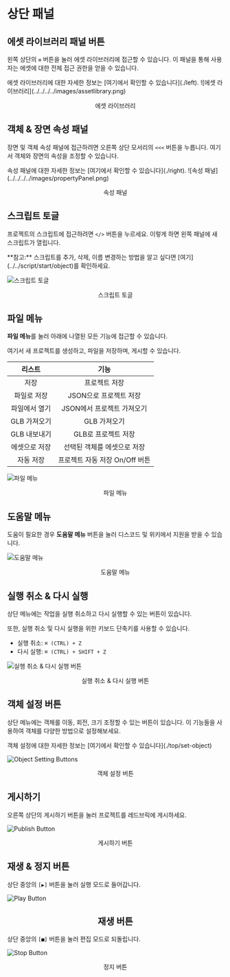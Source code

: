 
# 상단 패널

## 에셋 라이브러리 패널 버튼

왼쪽 상단의 `≡` 버튼을 눌러 에셋 라이브러리에 접근할 수 있습니다. 이 패널을 통해 사용자는 에셋에 대한 전체 접근 권한을 얻을 수 있습니다.

<Callout>
  에셋 라이브러리에 대한 자세한 정보는 [여기에서 확인할 수 있습니다](./left).
</Callout>
![에셋 라이브러리](../../../../images/assetlibrary.png)

<p align="center">에셋 라이브러리</p>

## 객체 & 장면 속성 패널

장면 및 객체 속성 패널에 접근하려면 오른쪽 상단 모서리의 `<<<` 버튼을 누릅니다. 여기서 객체와 장면의 속성을 조정할 수 있습니다.

<Callout>
  속성 패널에 대한 자세한 정보는 [여기에서 확인할 수 있습니다](./right).
</Callout>
![속성 패널](../../../../images/propertyPanel.png)

<p align="center">속성 패널</p>

## 스크립트 토글

프로젝트의 스크립트에 접근하려면 `</>` 버튼을 누르세요. 이렇게 하면 왼쪽 패널에 새 스크립트가 열립니다.

<Callout type="info" emoji="ℹ️">
  **참고:** 스크립트를 추가, 삭제, 이름 변경하는 방법을 알고 싶다면
  [여기](../../script/start/object)를 확인하세요.
</Callout>

![스크립트 토글](../../../../images/scriptToggle.png)

<p align="center">스크립트 토글</p>

## 파일 메뉴

**파일 메뉴**를 눌러 아래에 나열된 모든 기능에 접근할 수 있습니다.

여기서 새 프로젝트를 생성하고, 파일을 저장하며, 게시할 수 있습니다.

|  **리스트**   |            **기능**            |
| :-----------: | :----------------------------: |
|     저장      |         프로젝트 저장          |
|  파일로 저장  |     JSON으로 프로젝트 저장     |
| 파일에서 열기 |   JSON에서 프로젝트 가져오기   |
| GLB 가져오기  |          GLB 가져오기          |
| GLB 내보내기  |      GLB로 프로젝트 저장       |
| 에셋으로 저장 |  선택된 객체를 에셋으로 저장   |
|   자동 저장   | 프로젝트 자동 저장 On/Off 버튼 |

![파일 메뉴](../../../../images/filemenu.png)

<center>파일 메뉴</center>

## 도움말 메뉴

도움이 필요한 경우 **도움말 메뉴** 버튼을 눌러 디스코드 및 위키에서 지원을 받을 수 있습니다.

![도움말 메뉴](../../../../images/helpmenu.png)

<center>도움말 메뉴</center>

## 실행 취소 & 다시 실행

상단 메뉴에는 작업을 실행 취소하고 다시 실행할 수 있는 버튼이 있습니다.

<Callout>
또한, 실행 취소 및 다시 실행을 위한 키보드 단축키를 사용할 수 있습니다.

- 실행 취소: `⌘ (CTRL) + Z`
- 다시 실행: `⌘ (CTRL) + SHIFT + Z`

</Callout>

![실행 취소 & 다시 실행 버튼](../../../../images/undo-redo.png)

<center>실행 취소 & 다시 실행 버튼</center>

## 객체 설정 버튼

상단 메뉴에는 객체를 이동, 회전, 크기 조정할 수 있는 버튼이 있습니다. 이 기능들을 사용하여 객체를 다양한 방법으로 설정해보세요.

<Callout>
  객체 설정에 대한 자세한 정보는 [여기에서 확인할 수 있습니다](./top/set-object)
</Callout>

![Object Setting Buttons](../../../../images/objectsetting.png)

<center>객체 설정 버튼</center>

## 게시하기

오른쪽 상단의 게시하기 버튼을 눌러 프로젝트를 레드브릭에 게시하세요.

![Publish Button](../../../../images/publish.png)

<center>게시하기 버튼</center>

## 재생 & 정지 버튼

상단 중앙의 `[▶️]` 버튼을 눌러 실행 모드로 들어갑니다.

![Play Button](../../../../images/play.png)

## <center>재생 버튼</center>

상단 중앙의 `[■]` 버튼을 눌러 편집 모드로 되돌립니다.

![Stop Button](../../../../images/stop.png)

<center>정지 버튼</center>
